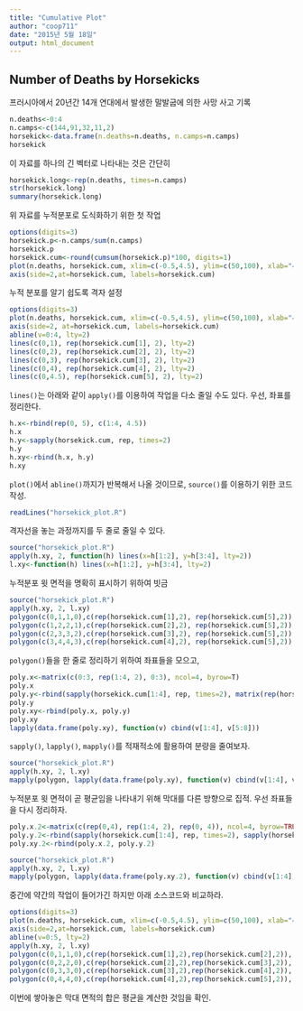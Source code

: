 ```yaml
---
title: "Cumulative Plot"
author: "coop711"
date: "2015년 5월 18일"
output: html_document
---
```


Number of Deaths by Horsekicks
------------------------------

프러시아에서 20년간 14개 연대에서 발생한 말발굽에 의한 사망 사고 기록

```r
n.deaths<-0:4
n.camps<-c(144,91,32,11,2)
horsekick<-data.frame(n.deaths=n.deaths, n.camps=n.camps)
horsekick
```

이 자료를 하나의 긴 벡터로 나타내는 것은 간단히

```r
horsekick.long<-rep(n.deaths, times=n.camps)
str(horsekick.long)
summary(horsekick.long)
```

위 자료를 누적분포로 도식화하기 위한 첫 작업

```r
options(digits=3)
horsekick.p<-n.camps/sum(n.camps)
horsekick.p
horsekick.cum<-round(cumsum(horsekick.p)*100, digits=1)
plot(n.deaths, horsekick.cum, xlim=c(-0.5,4.5), ylim=c(50,100), xlab="사망자 수", ylab="누적 백분률(%)", yaxt="n")
axis(side=2,at=horsekick.cum, labels=horsekick.cum)
```

누적 분포를 알기 쉽도록 격자 설정


```r
options(digits=3)
plot(n.deaths, horsekick.cum, xlim=c(-0.5,4.5), ylim=c(50,100), xlab="사망자 수", ylab="누적 백분률(%)", yaxt="n")
axis(side=2, at=horsekick.cum, labels=horsekick.cum)
abline(v=0:4, lty=2)
lines(c(0,1), rep(horsekick.cum[1], 2), lty=2)
lines(c(0,2), rep(horsekick.cum[2], 2), lty=2)
lines(c(0,3), rep(horsekick.cum[3], 2), lty=2)
lines(c(0,4), rep(horsekick.cum[4], 2), lty=2)
lines(c(0,4.5), rep(horsekick.cum[5], 2), lty=2)
```

`lines()`는 아래와 같이 `apply()`를 이용하여 작업을 다소 줄일 수도 있다. 우선, 좌표를 정리한다.

```r
h.x<-rbind(rep(0, 5), c(1:4, 4.5))
h.x
h.y<-sapply(horsekick.cum, rep, times=2)
h.y
h.xy<-rbind(h.x, h.y)
h.xy
```

`plot()`에서 `abline()`까지가 반복해서 나올 것이므로, `source()`를 이용하기 위한 코드 작성.

```r
readLines("horsekick_plot.R")
```

격자선을 놓는 과정까지를 두 줄로 줄일 수 있다.

```r
source("horsekick_plot.R")
apply(h.xy, 2, function(h) lines(x=h[1:2], y=h[3:4], lty=2))
l.xy<-function(h) lines(x=h[1:2], y=h[3:4], lty=2)
```

누적분포 윗 면적을 명확히 표시하기 위하여 빗금

```r
source("horsekick_plot.R")
apply(h.xy, 2, l.xy)
polygon(c(0,1,1,0),c(rep(horsekick.cum[1],2), rep(horsekick.cum[5],2)), density=10, angle=15)
polygon(c(1,2,2,1),c(rep(horsekick.cum[2],2), rep(horsekick.cum[5],2)), density=10, angle=165)
polygon(c(2,3,3,2),c(rep(horsekick.cum[3],2), rep(horsekick.cum[5],2)), density=10, angle=30)
polygon(c(3,4,4,3),c(rep(horsekick.cum[4],2), rep(horsekick.cum[5],2)), density=10, angle=150)
```

`polygon()`들을 한 줄로 정리하기 위하여 좌표들을 모으고, 

```r
poly.x<-matrix(c(0:3, rep(1:4, 2), 0:3), ncol=4, byrow=T)
poly.x
poly.y<-rbind(sapply(horsekick.cum[1:4], rep, times=2), matrix(rep(horsekick.cum[5], 8),nrow=2))
poly.y
poly.xy<-rbind(poly.x, poly.y)
poly.xy
lapply(data.frame(poly.xy), function(v) cbind(v[1:4], v[5:8]))
```

`sapply()`, `lapply()`, `mapply()`를 적재적소에 활용하여 분량을 줄여보자.

```r
source("horsekick_plot.R")
apply(h.xy, 2, l.xy)
mapply(polygon, lapply(data.frame(poly.xy), function(v) cbind(v[1:4], v[5:8])), density=10, angle=c(15, 165, 30, 150))
```

누적분포 윗 면적이 곧 평균임을 나타내기 위해 막대를 다른 방향으로 집적. 우선 좌표들을 다시 정리하자.

```r
poly.x.2<-matrix(c(rep(0,4), rep(1:4, 2), rep(0, 4)), ncol=4, byrow=TRUE)
poly.y.2<-rbind(sapply(horsekick.cum[1:4], rep, times=2), sapply(horsekick.cum[2:5], rep, times=2))
poly.xy.2<-rbind(poly.x.2, poly.y.2)
```

```r
source("horsekick_plot.R")
apply(h.xy, 2, l.xy)
mapply(polygon, lapply(data.frame(poly.xy.2), function(v) cbind(v[1:4], v[5:8])), density=10, angle=c(15, 165, 30, 150))
```

중간에 약간의 작업이 들어가긴 하지만 아래 소스코드와 비교하라.

```r
options(digits=3)
plot(n.deaths, horsekick.cum, xlim=c(-0.5,4.5), ylim=c(50,100), xlab="사망자 수", ylab="누적 백분률(%)", yaxt="n")
axis(side=2,at=horsekick.cum, labels=horsekick.cum)
abline(v=0:5, lty=2)
apply(h.xy, 2, l.xy)
polygon(c(0,1,1,0),c(rep(horsekick.cum[1],2),rep(horsekick.cum[2],2)), density=10, angle=15)
polygon(c(0,2,2,0),c(rep(horsekick.cum[2],2),rep(horsekick.cum[3],2)), density=10, angle=165)
polygon(c(0,3,3,0),c(rep(horsekick.cum[3],2),rep(horsekick.cum[4],2)), density=10, angle=30)
polygon(c(0,4,4,0),c(rep(horsekick.cum[4],2),rep(horsekick.cum[5],2)), density=10, angle=150)
```

이번에 쌓아놓은 막대 면적의 합은 평균을 계산한 것임을 확인.



